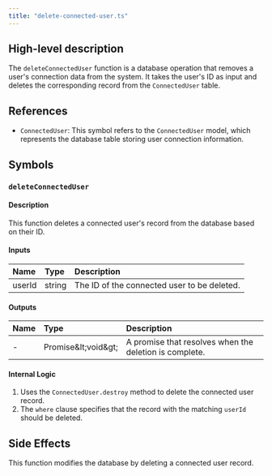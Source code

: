 ```yaml
---
title: "delete-connected-user.ts"
---
```


## High-level description
The `deleteConnectedUser` function is a database operation that removes a user's connection data from the system. It takes the user's ID as input and deletes the corresponding record from the `ConnectedUser` table.

## References
- `ConnectedUser`: This symbol refers to the `ConnectedUser` model, which represents the database table storing user connection information.

## Symbols

### `deleteConnectedUser`
#### Description
This function deletes a connected user's record from the database based on their ID.

#### Inputs
| Name | Type | Description |
|:-----|:-----|:------------|
| userId | string | The ID of the connected user to be deleted. |

#### Outputs
| Name | Type | Description |
|:-----|:-----|:------------|
| - | Promise\&lt;void\&gt; | A promise that resolves when the deletion is complete. |

#### Internal Logic
1. Uses the `ConnectedUser.destroy` method to delete the connected user record.
2. The `where` clause specifies that the record with the matching `userId` should be deleted.

## Side Effects
This function modifies the database by deleting a connected user record.
